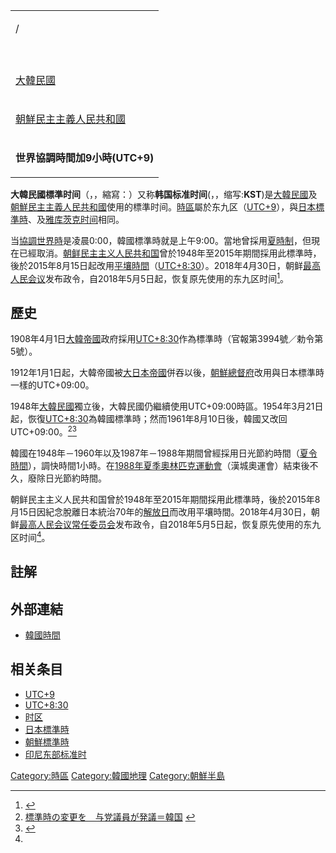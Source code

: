 {| align=right class="infobox bordered" style="clear:right;"
|-
| '''{{lang|ko|한국 표준시}}''' / '''{{lang|ko|韓國標準時}}'''
|
|-
| '''{{lang|en|Korea Standard Time (KST)}}'''
|
|-
| {{flagicon|South Korea}} [[大韓民國|大韓民國]]
|-
| {{flagicon|North Korea}} [[朝鮮民主主義人民共和國|朝鮮民主主義人民共和國]]
|
|-
| colspan="2" | '''世界協調時間加9小時(UTC+9)'''
|}
{{Korean|hangul=한국 표준시|hanja={{linktext|韩|国|标|准|时}}|rr=hangug pyojunsi|hanjaborn={{linktext|大|韩|民|国|标|准|时}}|hangulborn=한국 표준시|rrborn=hangug pyojunsi}}
'''大韓民國標準时间'''（{{kor|k='''한국 표준시'''|rm='''Hanguk Pyojunsi'''|hanja='''大韓民國標準時'''}}，{{lang-en|'''Korea Standard Time'''}}，縮寫：{{lang|en|'''KST'''}}）又称'''韩国标准时间'''({{Kor|hanja='''韓國標準時'''|rm='''Hanguk Pyojunsi'''|k='''한국 표준시'''}}，{{Lang-en|'''Korea Standard Time'''}}，缩写:'''KST''')是[[大韓民國|大韓民國]]及[[朝鮮民主主義人民共和國|朝鮮民主主義人民共和國]]使用的標準时间。[[時區|時區]]屬於东九区（[[UTC+9|UTC+9]]），與[[日本標準時|日本標準時]]、{{link-en|印尼時間|Time in Indonesia|印尼東部時間}}及[[雅库茨克时间|雅库茨克时间]]相同。

当[[協調世界時|協調世界時]]是凌晨0:00，韓國標準時就是上午9:00。當地曾採用[[夏時制|夏時制]]，但現在已經取消。[[朝鲜民主主义人民共和国|朝鲜民主主义人民共和国]]曾於1948年至2015年期間採用此標準時，後於2015年8月15日起改用[[平壤時間|平壤時間]]（[[UTC+8:30|UTC+8:30]]）。2018年4月30日，朝鲜[[最高人民会议|最高人民会议]]发布政令，自2018年5月5日起，恢复原先使用的东九区时间<ref name=gczw>{{cite news|title=朝鲜5月5日调整平壤时间统一朝韩时区|url=http://www.guancha.cn/Neighbors/2018_04_30_455331.shtml|accessdate=2018-04-30|agency=观察者|date=2018-04-30|archive-date=2018-04-30|archive-url=https://web.archive.org/web/20180430181804/http://www.guancha.cn/Neighbors/2018_04_30_455331.shtml|dead-url=no}}</ref>。

== 歷史 ==
1908年4月1日[[大韓帝國|大韓帝國]]政府採用[[UTC+8:30|UTC+8:30]]作為標準時（官報第3994號／勅令第5號）。

1912年1月1日起，大韓帝國被[[大日本帝國|大日本帝國]]併吞以後，[[朝鮮總督府|朝鮮總督府]]改用與日本標準時一樣的UTC+09:00。

1948年[[大韓民國|大韓民國]]獨立後，大韓民國仍繼續使用UTC+09:00時區。1954年3月21日起，恢復[[UTC+8:30|UTC+8:30]]為韓國標準時；然而1961年8月10日後，韓國又改回UTC+09:00。<ref>[http://headlines.yahoo.co.jp/hl?a=20131121-00000045-yonh-kr 標準時の変更を　与党議員が発議＝韓国] {{webarchive|url=https://web.archive.org/web/20131230235345/http://headlines.yahoo.co.jp/hl?a=20131121-00000045-yonh-kr |date=2013-12-30 }}</ref><ref>{{cite web|url=http://www.law.go.kr/LSW/lsInfoP.do?lsiSeq=54666&viewCls=lsRvsDocInfoR#0000|title=표준자오선변경에관한법률|accessdate=2015-08-07|language=ko}}</ref>

韓國在1948年－1960年以及1987年－1988年期間曾經採用日光節約時間（[[夏令時間|夏令時間]]），調快時間1小時。在[[1988年夏季奧林匹克運動會|1988年夏季奧林匹克運動會]]（漢城奧運會）結束後不久，廢除日光節約時間。

朝鲜民主主义人民共和国曾於1948年至2015年期間採用此標準時，後於2015年8月15日因紀念脫離日本統治70年的[[解放日|解放日]]而改用平壤時間。2018年4月30日，朝鲜[[最高人民会议常任委员会|最高人民会议常任委员会]]发布政令，自2018年5月5日起，恢复原先使用的东九区时间<ref name=gczw/>。

== 註解 ==
{{reflist}}

==外部連結==
*[https://www.timeanddate.com/worldclock/south-korea 韓國時間]

== 相关条目 ==
* [[UTC+9|UTC+9]]
* [[UTC+8:30|UTC+8:30]]
* [[时区|时区]]
* [[日本標準時|日本標準時]]
* [[朝鮮標準時|朝鮮標準時]]
* [[印尼時間|印尼东部标准时]]

{{亞洲題目|标准时间}}

[[Category:時區|Category:時區]]
[[Category:韓國地理|Category:韓國地理]]
[[Category:朝鮮半島|Category:朝鮮半島]]